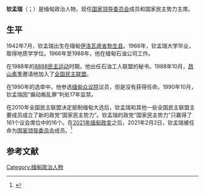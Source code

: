 {{Infobox officeholder
| 图像        = 
| 图像说明    = 
| 职务1       = [[國家領導委員會_(緬甸)|国家领导委员会]]成员
| 就任日期1   = 2021年2月2日
| 卸任日期1   = 
| 1blankname1 = 主席
| 1namedata1  = [[敏瑞|敏瑞]]
| 前任1       = 
| 继任1       = 
| 职务2       = 国家民主势力主席
| 就任日期2   = 2010年6月
| 卸任日期2   = 
| 前任2       = 
| 继任2       = 
| 职务3       = 
| 就任日期3   = 
| 卸任日期3   = 
| 前任3       = 
| 继任3       = 
| 职务4       = 
| 就任日期4   = 
| 卸任日期4   = 
| 前任4       = 
| 继任4       = 
| 姓名        = 钦孟瑞
| 原名        = 
| 出生日期    = {{birth year and age|1942|7}}
| 出生地点    = {{MMR-1939}}[[伊洛瓦底省|伊洛瓦底省]][[勃生县|勃生县]]
| 逝世日期    = <!-- {{death date and age|}}（死亡在前，出生在后）{{death year and age| }} -->
| 逝世地点    = 
| 政党        = 国家民主势力
| 父母        = 
| 配偶        = <!--{{marriage|姓名|}} -->
| 子女        = 
| 亲属        = 
| 信仰        = 
| 母校        = 
| 网站        = 
| 签名        = 
| 脚注        = 
}}
'''钦孟瑞'''（{{lang-my|ခင်မောင်ဆွေ}}；{{bd|1942年|7月|||catIdx=Khin Maung Swe}}）是缅甸政治人物，现任[[國家領導委員會_(緬甸)|国家领导委员会]]成员和国家民主势力主席。

==生平==
1942年7月，钦孟瑞出生在缅甸[[伊洛瓦底省|伊洛瓦底省]][[勃生县|勃生县]]。1966年，钦孟瑞大学毕业，取得地质学学位。1966年至1988年，他在缅甸石油公司工作。

在1988年的[[8888民主運動|8888民主运动]]时期，他出任石油工人联盟的秘书。1988年10月，[[昂山素季|昂山素季]]邀请他加入了[[全國民主聯盟_(緬甸)|全国民主联盟]]。

在1990年的选举中，他参选[[眾議院_(緬甸)|缅甸众议院]]议员，但是没有获得任命。1990年10月，钦孟瑞因“煽动叛乱罪”判处17年监禁。

在2010年全国民主联盟决定抵制缅甸大选后，钦孟瑞和其他一些全国民主联盟主要成员成立了新的政党“国家民主势力”。钦孟瑞的政党“国家民主势力”只赢得了161个议会席位中的16个。在[[2021年緬甸政變|2021年缅甸政变]]之后，2021年2月2日，钦孟瑞被任命为[[國家領導委員會_(緬甸)|国家领导委员会]]成员。<ref name=":1">{{Cite web|last=|first=|date=|title=ပြည်ထောင်စုသမ္မတမြန်မာနိုင်ငံတော် နိုင်ငံတော်စီမံအုပ်ချုပ်ရေးကောင်စီ အမိန့်အမှတ် ( ၁၄ / ၂၀၂၁) ၁၃၈၂ ခုနှစ်၊ ပြာသိုလပြည့်ကျော် ၇ ရက် ၂၀၂၁ ခုနှစ်၊ ဖေဖော်ဝါရီလ ၃ ရက်|url=http://www.dsinfo.org/node/973|archive-url=https://web.archive.org/web/20210307110636/http://www.dsinfo.org/node/973|archive-date=2021-03-07|access-date=2021-02-18|website=Tatmadaw Information Team|language=my|dead-url=no}}</ref>

==参考文献==
{{reflist}}

{{DEFAULTSORT:Khin Maung Swe}}
[[Category:缅甸政治人物|Category:缅甸政治人物]]